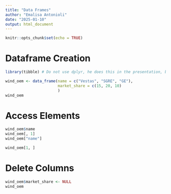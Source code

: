 ```yaml
---
title: "Data Frames"
author: "Emalisa Antonioli"
date: "2025-01-10"
output: html_document
---
```


```r
knitr::opts_chunk$set(echo = TRUE)
```

# Dataframe Creation

```r
library(tibble) # Do not use dplyr, he does this in the presentation, but it is deprecated
```

```r
wind_oem <- data_frame(name = c("Vestas", "SGRE", "GE"),
                       market_share = c(15, 20, 10)
                       )
wind_oem
```

# Access Elements

```r
wind_oem$name
wind_oem[, 1]
wind_oem["name"]

wind_oem[1, ]
```

# Delete Columns

```r
wind_oem$market_share <- NULL
wind_oem
```

